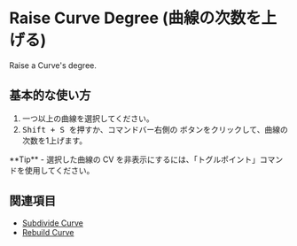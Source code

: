 
# Raise Curve Degree (曲線の次数を上げる)

<Reference shortcut="Shift + S" command="Raise Degree" button="推奨コマンドメニューで" buttonIcon="button-raise-degree" />

Raise a Curve's degree.

## 基本的な使い方

1. 一つ以上の曲線を選択してください。
2. <kbd> Shift + S </kbd> を押すか、コマンドバー右側の <ButtonIcon type="button-raise-degree"/> ボタンをクリックして、曲線の次数を1上げます。

<VideoPlayer fileName="raise-degree-curve"/>

<Callout type="info" emoji="💡">
**Tip**
- 選択した曲線の CV を非表示にするには、「トグルポイント」コマンドを使用してください。
</Callout>

<VideoPlayer fileName="raise-degree-curve-hidepoints"/>

## 関連項目
- [Subdivide Curve](subdivide-curve)
- [Rebuild Curve](rebuild-curve)